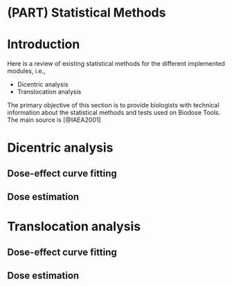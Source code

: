 # (PART) Statistical Methods {-}

# Introduction {#stats-intro}
Here is a review of existing statistical methods for the different implemented modules, i.e., 
 
- Dicentric analysis
- Translocation analysis

The primary objective of this section is to provide biologists with technical information about the statistical methods and tests used on Biodose Tools. The main source is [@IAEA2001]

# Dicentric analysis {#stats-dicent}

## Dose-effect curve fitting

## Dose estimation

# Translocation analysis {#stats-trans}

## Dose-effect curve fitting

## Dose estimation
